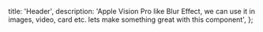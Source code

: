   title: 'Header',
  description:
    'Apple Vision Pro like Blur Effect, we can use it in images, video, card etc. lets make something great with this component',
};

<ComponentCodePreview name='HeaderThree' />
